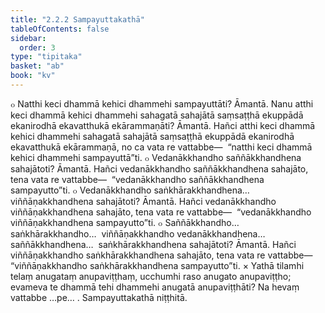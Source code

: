 ```yaml
---
title: "2.2.2 Sampayuttakathā"
tableOfContents: false
sidebar:
  order: 3
type: "tipitaka"
basket: "ab"
book: "kv"
---
```



<DynamicBreadcrumb />

<Division number="473" book="kv" bookNo="32" page="252">

<Paragraph number="1621" book="kv">
๐ Natthi keci dhammā kehici dhammehi sampayuttāti? Āmantā. Nanu atthi keci dhammā kehici dhammehi sahagatā sahajātā saṃsaṭṭhā ekuppādā ekanirodhā ekavatthukā ekārammaṇāti? Āmantā. Hañci atthi keci dhammā kehici dhammehi sahagatā sahajātā saṃsaṭṭhā ekuppādā ekanirodhā ekavatthukā ekārammaṇā, no ca vata re vattabbe—  “natthi keci dhammā kehici dhammehi sampayuttā”ti.
</Paragraph>

<Paragraph number="1622" book="kv">
๐ Vedanākkhandho saññākkhandhena sahajātoti? Āmantā. Hañci vedanākkhandho saññākkhandhena sahajāto, tena vata re vattabbe—  “vedanākkhandho saññākkhandhena sampayutto”ti.
</Paragraph>

<Paragraph number="1623" book="kv">
๐ Vedanākkhandho saṅkhārakkhandhena…  viññāṇakkhandhena sahajātoti? Āmantā. Hañci vedanākkhandho viññāṇakkhandhena sahajāto, tena vata re vattabbe—  “vedanākkhandho viññāṇakkhandhena sampayutto”ti.
</Paragraph>

<Paragraph number="1624" book="kv">
๐ Saññākkhandho…  saṅkhārakkhandho…  viññāṇakkhandho vedanākkhandhena…  saññākkhandhena…  saṅkhārakkhandhena sahajātoti? Āmantā. Hañci viññāṇakkhandho saṅkhārakkhandhena sahajāto, tena vata re vattabbe—  “viññāṇakkhandho saṅkhārakkhandhena sampayutto”ti.
</Paragraph>

</Division>
<Division number="474" book="kv" bookNo="32" page="253">

<Paragraph number="1625" book="kv">
× Yathā tilamhi telaṃ anugataṃ anupaviṭṭhaṃ, ucchumhi raso anugato anupaviṭṭho; evameva te dhammā tehi dhammehi anugatā anupaviṭṭhāti? Na hevaṃ vattabbe …pe… .

</Paragraph>
</Division>

<Paragraph number="1626" type="center" book="kv">
Sampayuttakathā niṭṭhitā.
</Paragraph>